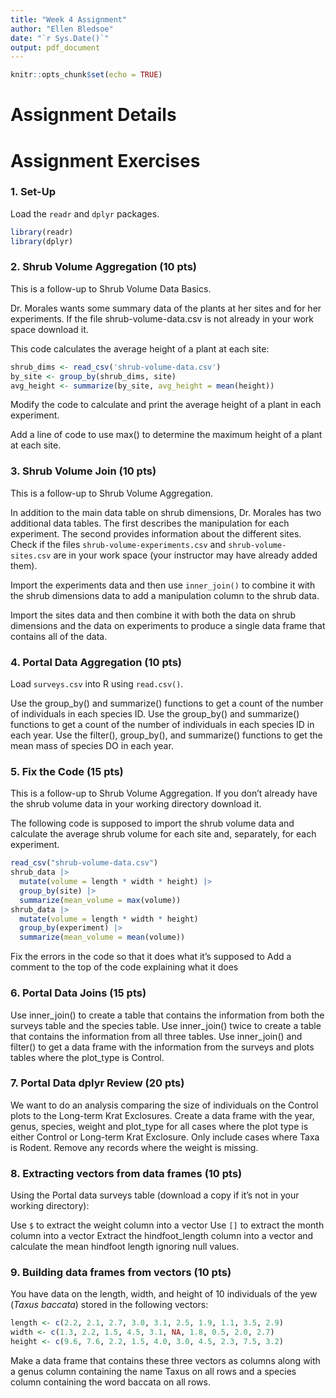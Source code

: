 ```yaml
---
title: "Week 4 Assignment"
author: "Ellen Bledsoe"
date: "`r Sys.Date()`"
output: pdf_document
---
```


```r
knitr::opts_chunk$set(echo = TRUE)
```

# Assignment Details


# Assignment Exercises

### 1. Set-Up

Load the `readr` and `dplyr` packages.

```r
library(readr)
library(dplyr)
```

### 2. Shrub Volume Aggregation (10 pts)

This is a follow-up to Shrub Volume Data Basics.

Dr. Morales wants some summary data of the plants at her sites and for her experiments. If the file shrub-volume-data.csv is not already in your work space download it.

This code calculates the average height of a plant at each site:

```r
shrub_dims <- read_csv('shrub-volume-data.csv')
by_site <- group_by(shrub_dims, site)
avg_height <- summarize(by_site, avg_height = mean(height))
```


Modify the code to calculate and print the average height of a plant in each experiment.

Add a line of code to use max() to determine the maximum height of a plant at each site.

### 3. Shrub Volume Join (10 pts)

This is a follow-up to Shrub Volume Aggregation.

In addition to the main data table on shrub dimensions, Dr. Morales has two additional data tables. The first describes the manipulation for each experiment. The second provides information about the different sites. Check if the files `shrub-volume-experiments.csv` and `shrub-volume-sites.csv` are in your work space (your instructor may have already added them). 

Import the experiments data and then use `inner_join()` to combine it with the shrub dimensions data to add a manipulation column to the shrub data.

Import the sites data and then combine it with both the data on shrub dimensions and the data on experiments to produce a single data frame that contains all of the data.

### 4. Portal Data Aggregation (10 pts)

Load `surveys.csv` into R using `read.csv()`.

Use the group_by() and summarize() functions to get a count of the number of individuals in each species ID.
Use the group_by() and summarize() functions to get a count of the number of individuals in each species ID in each year.
Use the filter(), group_by(), and summarize() functions to get the mean mass of species DO in each year.


### 5. Fix the Code (15 pts)
This is a follow-up to Shrub Volume Aggregation. If you don’t already have the shrub volume data in your working directory download it.

The following code is supposed to import the shrub volume data and calculate the average shrub volume for each site and, separately, for each experiment.

```r
read_csv("shrub-volume-data.csv")
shrub_data |>
  mutate(volume = length * width * height) |>
  group_by(site) |>
  summarize(mean_volume = max(volume))
shrub_data |>
  mutate(volume = length * width * height)
  group_by(experiment) |>
  summarize(mean_volume = mean(volume))
```

  
Fix the errors in the code so that it does what it’s supposed to
Add a comment to the top of the code explaining what it does

### 6. Portal Data Joins (15 pts)

Use inner_join() to create a table that contains the information from both the surveys table and the species table.
Use inner_join() twice to create a table that contains the information from all three tables.
Use inner_join() and filter() to get a data frame with the information from the surveys and plots tables where the plot_type is Control.

### 7. Portal Data dplyr Review (20 pts)

We want to do an analysis comparing the size of individuals on the Control plots to the Long-term Krat Exclosures. Create a data frame with the year, genus, species, weight and plot_type for all cases where the plot type is either Control or Long-term Krat Exclosure. Only include cases where Taxa is Rodent. Remove any records where the weight is missing.

### 8. Extracting vectors from data frames (10 pts)
Using the Portal data surveys table (download a copy if it’s not in your working directory):

Use `$` to extract the weight column into a vector
Use `[]` to extract the month column into a vector
Extract the hindfoot_length column into a vector and calculate the mean hindfoot length ignoring null values.

### 9. Building data frames from vectors (10 pts)
You have data on the length, width, and height of 10 individuals of the yew (_Taxus baccata_) stored in the following vectors:

```r
length <- c(2.2, 2.1, 2.7, 3.0, 3.1, 2.5, 1.9, 1.1, 3.5, 2.9)
width <- c(1.3, 2.2, 1.5, 4.5, 3.1, NA, 1.8, 0.5, 2.0, 2.7)
height <- c(9.6, 7.6, 2.2, 1.5, 4.0, 3.0, 4.5, 2.3, 7.5, 3.2)
```

Make a data frame that contains these three vectors as columns along with a genus column containing the name Taxus on all rows and a species column containing the word baccata on all rows.
